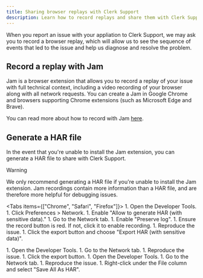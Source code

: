 ```yaml
---
title: Sharing browser replays with Clerk Support
description: Learn how to record replays and share them with Clerk Support.
---
```


When you report an issue with your appliation to Clerk Support, we may ask you to record a browser replay, which will allow us to see the sequence of events that led to the issue and help us diagnose and resolve the problem.

## Record a replay with Jam

Jam is a browser extension that allows you to record a replay of your issue with full technical context, including a video recording of your browser along with all network requests. You can create a Jam in Google Chrome and browsers supporting Chrome extensions (such as Microsoft Edge and Brave).

You can read more about how to record with Jam [here](https://jam.dev/docs/get-started/creating-a-jam).

## Generate a HAR file

In the event that you're unable to install the Jam extension, you can generate a HAR file to share with Clerk Support.

> [!WARNING]
> We only recommend generating a HAR file if you're unable to install the Jam extension. Jam recordings contain more information than a HAR file, and are therefore more helpful for debugging issues.


<Tabs items={["Chrome", "Safari", "Firefox"]}>
  <Tab>
    1. Open the Developer Tools.
    1. Click Preferences > Network.
    1. Enable "Allow to generate HAR (with sensitive data)."
    1. Go to the Network tab.
    1. Enable "Preserve log".
    1. Ensure the record button is red. If not, click it to enable recording.
    1. Reproduce the issue.
    1. Click the export button and choose "Export HAR (with sensitive data)".
  </Tab>

  <Tab>
    1. Open the Developer Tools.
    1. Go to the Network tab.
    1. Reproduce the issue.
    1. Click the export button.
  </Tab>

  <Tab>
    1. Open the Developer Tools.
    1. Go to the Network tab.
    1. Reproduce the issue.
    1. Right-click under the File column and select "Save All As HAR".
  </Tab>
</Tabs>
